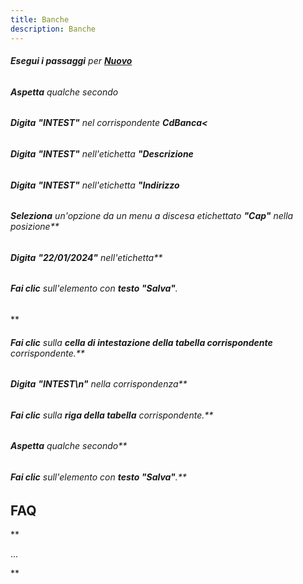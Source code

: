 ```yaml
---
title: Banche
description: Banche
---
```

###### **Esegui i passaggi** per **[Nuovo](Nuovo)**

###### **Aspetta** qualche secondo

###### **Digita** **"INTEST"** nel corrispondente **CdBanca<**

###### **Digita** **"INTEST"** nell'etichetta **"Descrizione**

###### **Digita** **"INTEST"** nell'etichetta **"Indirizzo**

###### **Seleziona** un'opzione da un menu a discesa etichettato **"Cap"** nella posizione**

###### **Digita** **"22/01/2024"** nell'etichetta**

###### **Fai clic** sull'elemento con **testo "Salva"**.

**

###### **Fai clic** sulla **cella di intestazione della tabella corrispondente** corrispondente.**

###### **Digita** **"INTEST\\n"** nella corrispondenza**

###### **Fai clic** sulla **riga della tabella** corrispondente.**

###### **Aspetta** qualche secondo**

###### **Fai clic** sull'elemento con **testo "Salva"**.**

**FAQ**
---------------------------

**

...

**
